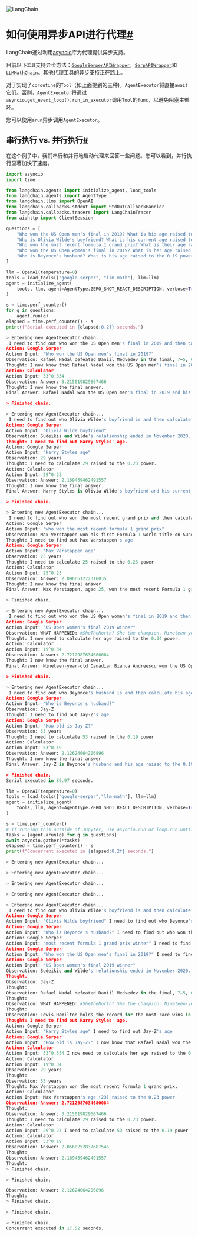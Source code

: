 

<Head>
  <script>
    {
      `(function() {
         var _hmt = _hmt || [];
(function() {
  var hm = document.createElement("script");
  hm.src = "https://hm.baidu.com/hm.js?e60fb290e204e04c5cb6f79b0ac1e697";
  var s = document.getElementsByTagName("script")[0]; 
  s.parentNode.insertBefore(hm, s);
})();
       })();`
    }
  </script>
</Head>

![LangChain](https://pica.zhimg.com/50/v2-56e8bbb52aa271012541c1fe1ceb11a2_r.gif)





如何使用异步API进行代理[#](#how-to-use-the-async-api-for-agents "此标题的永久链接")
=================================================================

LangChain通过利用[asyncio](https://docs.python.org/zh-cn/3/library/asyncio)库为代理提供异步支持。

目前以下`工具`支持异步方法：[`GoogleSerperAPIWrapper`](https://github.com/hwchase17/langchain/blob/master/langchain/utilities/google_serper.py)，[`SerpAPIWrapper`](https://github.com/hwchase17/langchain/blob/master/langchain/serpapi.py)和[`LLMMathChain`](https://github.com/hwchase17/langchain/blob/master/langchain/chains/llm_math/base.py)。其他代理工具的异步支持正在路上。

对于实现了`coroutine`的`Tool`（如上面提到的三种)，`AgentExecutor`将直接`await`它们。否则，`AgentExecutor`将通过`asyncio.get_event_loop().run_in_executor`调用`Tool`的`func`，以避免阻塞主循环。

您可以使用`arun`异步调用`AgentExecutor`。

串行执行 vs. 并行执行[#](#serial-vs-concurrent-execution "Permalink to this headline")
------------------------------------------------------------------------------

在这个例子中，我们串行和并行地启动代理来回答一些问题。您可以看到，并行执行显著加快了速度。

```  python
import asyncio
import time

from langchain.agents import initialize_agent, load_tools
from langchain.agents import AgentType
from langchain.llms import OpenAI
from langchain.callbacks.stdout import StdOutCallbackHandler
from langchain.callbacks.tracers import LangChainTracer
from aiohttp import ClientSession

questions = [
    "Who won the US Open men's final in 2019? What is his age raised to the 0.334 power?",
    "Who is Olivia Wilde's boyfriend? What is his current age raised to the 0.23 power?",
    "Who won the most recent formula 1 grand prix? What is their age raised to the 0.23 power?",
    "Who won the US Open women's final in 2019? What is her age raised to the 0.34 power?",
    "Who is Beyonce's husband? What is his age raised to the 0.19 power?"
]

```
```  python
llm = OpenAI(temperature=0)
tools = load_tools(["google-serper", "llm-math"], llm=llm)
agent = initialize_agent(
    tools, llm, agent=AgentType.ZERO_SHOT_REACT_DESCRIPTION, verbose=True
)

s = time.perf_counter()
for q in questions:
    agent.run(q)
elapsed = time.perf_counter() - s
print(f"Serial executed in {elapsed:0.2f} seconds.")

```

```  python
> Entering new AgentExecutor chain...
 I need to find out who won the US Open men's final in 2019 and then calculate his age raised to the 0.334 power.
Action: Google Serper
Action Input: "Who won the US Open men's final in 2019?"
Observation: Rafael Nadal defeated Daniil Medvedev in the final, 7–5, 6–3, 5–7, 4–6, 6–4 to win the men's singles tennis title at the 2019 US Open. It was his fourth US ... Draw: 128 (16 Q / 8 WC). Champion: Rafael Nadal. Runner-up: Daniil Medvedev. Score: 7–5, 6–3, 5–7, 4–6, 6–4. Bianca Andreescu won the women's singles title, defeating Serena Williams in straight sets in the final, becoming the first Canadian to win a Grand Slam singles ... Rafael Nadal won his 19th career Grand Slam title, and his fourth US Open crown, by surviving an all-time comback effort from Daniil ... Rafael Nadal beats Daniil Medvedev in US Open final to claim 19th major title. World No2 claims 7-5, 6-3, 5-7, 4-6, 6-4 victory over Russian ... Rafael Nadal defeated Daniil Medvedev in the men's singles final of the U.S. Open on Sunday. Rafael Nadal survived. The 33-year-old defeated Daniil Medvedev in the final of the 2019 U.S. Open to earn his 19th Grand Slam title Sunday ... NEW YORK -- Rafael Nadal defeated Daniil Medvedev in an epic five-set match, 7-5, 6-3, 5-7, 4-6, 6-4 to win the men's singles title at the ... Nadal previously won the U.S. Open three times, most recently in 2017. Ahead of the match, Nadal said he was “super happy to be back in the ... Watch the full match between Daniil Medvedev and Rafael ... Duration: 4:47:32. Posted: Mar 20, 2020. US Open 2019: Rafael Nadal beats Daniil Medvedev · Updated: Sep. 08, 2019, 11:11 p.m. |; Published: Sep · Published: Sep. 08, 2019, 10:06 p.m.. 26. US Open ...
Thought: I now know that Rafael Nadal won the US Open men's final in 2019 and he is 33 years old.
Action: Calculator
Action Input: 33^0.334
Observation: Answer: 3.215019829667466
Thought: I now know the final answer.
Final Answer: Rafael Nadal won the US Open men's final in 2019 and his age raised to the 0.334 power is 3.215019829667466.

> Finished chain.

> Entering new AgentExecutor chain...
 I need to find out who Olivia Wilde's boyfriend is and then calculate his age raised to the 0.23 power.
Action: Google Serper
Action Input: "Olivia Wilde boyfriend"
Observation: Sudeikis and Wilde's relationship ended in November 2020. Wilde was publicly served with court documents regarding child custody while she was presenting Don't Worry Darling at CinemaCon 2022. In January 2021, Wilde began dating singer Harry Styles after meeting during the filming of Don't Worry Darling.
Thought: I need to find out Harry Styles' age.
Action: Google Serper
Action Input: "Harry Styles age"
Observation: 29 years
Thought: I need to calculate 29 raised to the 0.23 power.
Action: Calculator
Action Input: 29^0.23
Observation: Answer: 2.169459462491557
Thought: I now know the final answer.
Final Answer: Harry Styles is Olivia Wilde's boyfriend and his current age raised to the 0.23 power is 2.169459462491557.

> Finished chain.

> Entering new AgentExecutor chain...
 I need to find out who won the most recent grand prix and then calculate their age raised to the 0.23 power.
Action: Google Serper
Action Input: "who won the most recent formula 1 grand prix"
Observation: Max Verstappen won his first Formula 1 world title on Sunday after the championship was decided by a last-lap overtake of his rival Lewis Hamilton in the Abu Dhabi Grand Prix. Dec 12, 2021
Thought: I need to find out Max Verstappen's age
Action: Google Serper
Action Input: "Max Verstappen age"
Observation: 25 years
Thought: I need to calculate 25 raised to the 0.23 power
Action: Calculator
Action Input: 25^0.23
Observation: Answer: 2.096651272316035
Thought: I now know the final answer
Final Answer: Max Verstappen, aged 25, won the most recent Formula 1 grand prix and his age raised to the 0.23 power is 2.096651272316035.

> Finished chain.

> Entering new AgentExecutor chain...
 I need to find out who won the US Open women's final in 2019 and then calculate her age raised to the 0.34 power.
Action: Google Serper
Action Input: "US Open women's final 2019 winner"
Observation: WHAT HAPPENED: #SheTheNorth? She the champion. Nineteen-year-old Canadian Bianca Andreescu sealed her first Grand Slam title on Saturday, downing 23-time major champion Serena Williams in the 2019 US Open women's singles final, 6-3, 7-5. Sep 7, 2019
Thought: I now need to calculate her age raised to the 0.34 power.
Action: Calculator
Action Input: 19^0.34
Observation: Answer: 2.7212987634680084
Thought: I now know the final answer.
Final Answer: Nineteen-year-old Canadian Bianca Andreescu won the US Open women's final in 2019 and her age raised to the 0.34 power is 2.7212987634680084.

> Finished chain.

> Entering new AgentExecutor chain...
 I need to find out who Beyonce's husband is and then calculate his age raised to the 0.19 power.
Action: Google Serper
Action Input: "Who is Beyonce's husband?"
Observation: Jay-Z
Thought: I need to find out Jay-Z's age
Action: Google Serper
Action Input: "How old is Jay-Z?"
Observation: 53 years
Thought: I need to calculate 53 raised to the 0.19 power
Action: Calculator
Action Input: 53^0.19
Observation: Answer: 2.12624064206896
Thought: I now know the final answer
Final Answer: Jay-Z is Beyonce's husband and his age raised to the 0.19 power is 2.12624064206896.

> Finished chain.
Serial executed in 89.97 seconds.

```

```  python
llm = OpenAI(temperature=0)
tools = load_tools(["google-serper","llm-math"], llm=llm)
agent = initialize_agent(
    tools, llm, agent=AgentType.ZERO_SHOT_REACT_DESCRIPTION, verbose=True
)

s = time.perf_counter()
# If running this outside of Jupyter, use asyncio.run or loop.run_until_complete
tasks = [agent.arun(q) for q in questions]
await asyncio.gather(*tasks)
elapsed = time.perf_counter() - s
print(f"Concurrent executed in {elapsed:0.2f} seconds.")

```

```  python
> Entering new AgentExecutor chain...

> Entering new AgentExecutor chain...

> Entering new AgentExecutor chain...

> Entering new AgentExecutor chain...

> Entering new AgentExecutor chain...
 I need to find out who Olivia Wilde's boyfriend is and then calculate his age raised to the 0.23 power.
Action: Google Serper
Action Input: "Olivia Wilde boyfriend" I need to find out who Beyonce's husband is and then calculate his age raised to the 0.19 power.
Action: Google Serper
Action Input: "Who is Beyonce's husband?" I need to find out who won the most recent formula 1 grand prix and then calculate their age raised to the 0.23 power.
Action: Google Serper
Action Input: "most recent formula 1 grand prix winner" I need to find out who won the US Open men's final in 2019 and then calculate his age raised to the 0.334 power.
Action: Google Serper
Action Input: "Who won the US Open men's final in 2019?" I need to find out who won the US Open women's final in 2019 and then calculate her age raised to the 0.34 power.
Action: Google Serper
Action Input: "US Open women's final 2019 winner"
Observation: Sudeikis and Wilde's relationship ended in November 2020. Wilde was publicly served with court documents regarding child custody while she was presenting Don't Worry Darling at CinemaCon 2022. In January 2021, Wilde began dating singer Harry Styles after meeting during the filming of Don't Worry Darling.
Thought:
Observation: Jay-Z
Thought:
Observation: Rafael Nadal defeated Daniil Medvedev in the final, 7–5, 6–3, 5–7, 4–6, 6–4 to win the men's singles tennis title at the 2019 US Open. It was his fourth US ... Draw: 128 (16 Q / 8 WC). Champion: Rafael Nadal. Runner-up: Daniil Medvedev. Score: 7–5, 6–3, 5–7, 4–6, 6–4. Bianca Andreescu won the women's singles title, defeating Serena Williams in straight sets in the final, becoming the first Canadian to win a Grand Slam singles ... Rafael Nadal won his 19th career Grand Slam title, and his fourth US Open crown, by surviving an all-time comback effort from Daniil ... Rafael Nadal beats Daniil Medvedev in US Open final to claim 19th major title. World No2 claims 7-5, 6-3, 5-7, 4-6, 6-4 victory over Russian ... Rafael Nadal defeated Daniil Medvedev in the men's singles final of the U.S. Open on Sunday. Rafael Nadal survived. The 33-year-old defeated Daniil Medvedev in the final of the 2019 U.S. Open to earn his 19th Grand Slam title Sunday ... NEW YORK -- Rafael Nadal defeated Daniil Medvedev in an epic five-set match, 7-5, 6-3, 5-7, 4-6, 6-4 to win the men's singles title at the ... Nadal previously won the U.S. Open three times, most recently in 2017. Ahead of the match, Nadal said he was “super happy to be back in the ... Watch the full match between Daniil Medvedev and Rafael ... Duration: 4:47:32. Posted: Mar 20, 2020. US Open 2019: Rafael Nadal beats Daniil Medvedev · Updated: Sep. 08, 2019, 11:11 p.m. |; Published: Sep · Published: Sep. 08, 2019, 10:06 p.m.. 26. US Open ...
Thought:
Observation: WHAT HAPPENED: #SheTheNorth? She the champion. Nineteen-year-old Canadian Bianca Andreescu sealed her first Grand Slam title on Saturday, downing 23-time major champion Serena Williams in the 2019 US Open women's singles final, 6-3, 7-5. Sep 7, 2019
Thought:
Observation: Lewis Hamilton holds the record for the most race wins in Formula One history, with 103 wins to date. Michael Schumacher, the previous record holder, ... Michael Schumacher (top left) and Lewis Hamilton (top right) have each won the championship a record seven times during their careers, while Sebastian Vettel ( ... Grand Prix, Date, Winner, Car, Laps, Time. Bahrain, 05 Mar 2023, Max Verstappen VER, Red Bull Racing Honda RBPT, 57, 1:33:56.736. Saudi Arabia, 19 Mar 2023 ... The Red Bull driver Max Verstappen of the Netherlands celebrated winning his first Formula 1 world title at the Abu Dhabi Grand Prix. Perez wins sprint as Verstappen, Russell clash. Red Bull's Sergio Perez won the first sprint of the 2023 Formula One season after catching and passing Charles ... The most successful driver in the history of F1 is Lewis Hamilton. The man from Stevenage has won 103 Grands Prix throughout his illustrious career and is still ... Lewis Hamilton: 103. Max Verstappen: 37. Michael Schumacher: 91. Fernando Alonso: 32. Max Verstappen and Sergio Perez will race in a very different-looking Red Bull this weekend after the team unveiled a striking special livery for the Miami GP. Lewis Hamilton holds the record of most victories with 103, ahead of Michael Schumacher (91) and Sebastian Vettel (53). Schumacher also holds the record for the ... Lewis Hamilton holds the record for the most race wins in Formula One history, with 103 wins to date. Michael Schumacher, the previous record holder, is second ...
Thought: I need to find out Harry Styles' age.
Action: Google Serper
Action Input: "Harry Styles age" I need to find out Jay-Z's age
Action: Google Serper
Action Input: "How old is Jay-Z?" I now know that Rafael Nadal won the US Open men's final in 2019 and he is 33 years old.
Action: Calculator
Action Input: 33^0.334 I now need to calculate her age raised to the 0.34 power.
Action: Calculator
Action Input: 19^0.34
Observation: 29 years
Thought:
Observation: 53 years
Thought: Max Verstappen won the most recent Formula 1 grand prix.
Action: Calculator
Action Input: Max Verstappen's age (23) raised to the 0.23 power
Observation: Answer: 2.7212987634680084
Thought:
Observation: Answer: 3.215019829667466
Thought: I need to calculate 29 raised to the 0.23 power.
Action: Calculator
Action Input: 29^0.23 I need to calculate 53 raised to the 0.19 power
Action: Calculator
Action Input: 53^0.19
Observation: Answer: 2.0568252837687546
Thought:
Observation: Answer: 2.169459462491557
Thought:
> Finished chain.

> Finished chain.

Observation: Answer: 2.12624064206896
Thought:
> Finished chain.

> Finished chain.

> Finished chain.
Concurrent executed in 17.52 seconds.

```

